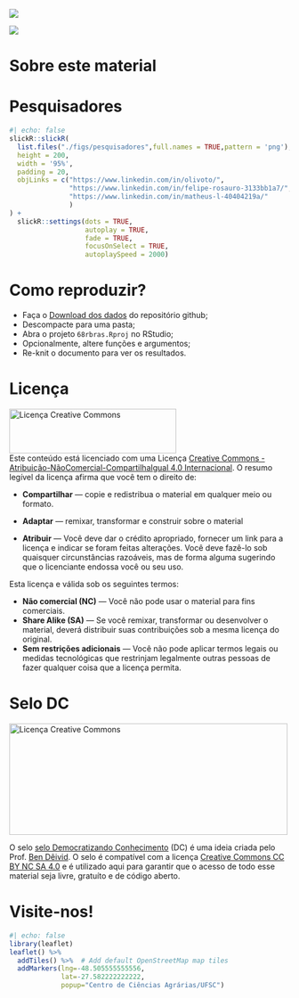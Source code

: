 
![](figs/logo.png)    


[![](https://zenodo.org/badge/758995037.svg)](https://zenodo.org/doi/10.5281/zenodo.11315766)



# Sobre este material {.unnumbered}



# Pesquisadores {.unnumbered}


```r
#| echo: false
slickR::slickR(
  list.files("./figs/pesquisadores",full.names = TRUE,pattern = 'png'),
  height = 200,
  width = '95%',
  padding = 20,
  objLinks = c("https://www.linkedin.com/in/olivoto/",
               "https://www.linkedin.com/in/felipe-rosauro-3133bb1a7/",
               "https://www.linkedin.com/in/matheus-l-40404219a/"
               )
) +
  slickR::settings(dots = TRUE,
                   autoplay = TRUE, 
                   fade = TRUE,
                   focusOnSelect = TRUE,
                   autoplaySpeed = 2000)
```

# Como reproduzir? {.unnumbered}

-   Faça o [Download dos dados](https://github.com/TiagoOlivoto/68rbras/archive/refs/heads/master.zip) do repositório github;
-   Descompacte para uma pasta;
-   Abra o projeto `68rbras.Rproj` no RStudio;
-   Opcionalmente, altere funções e argumentos;
-   Re-knit o documento para ver os resultados.


# Licença  {.unnumbered}

<a rel="license" href="http://creativecommons.org/licenses/by-nc-sa/4.0/" target="_blank" rel="noopener"><img src="https://raw.githubusercontent.com/TiagoOlivoto/tiagoolivoto/master/static/img/gemsr/license.jpg" alt="Licença Creative Commons" style="border-width:0" width="300" height="80"/></a><br />Este conteúdo está licenciado com uma Licença <a rel="license" href="http://creativecommons.org/licenses/by-nc-sa/4.0/">Creative Commons - Atribuição-NãoComercial-CompartilhaIgual 4.0 Internacional</a>. O resumo legível da licença afirma que você tem o direito de:

-   **Compartilhar** --- copie e redistribua o material em qualquer meio ou formato.

-   **Adaptar** --- remixar, transformar e construir sobre o material

-   **Atribuir** --- Você deve dar o crédito apropriado, fornecer um link para a licença e indicar se foram feitas alterações. Você deve fazê-lo sob quaisquer circunstâncias razoáveis, mas de forma alguma sugerindo que o licenciante endossa você ou seu uso.

Esta licença e válida sob os seguintes termos:

-   **Não comercial (NC)** --- Você não pode usar o material para fins comerciais.
-   **Share Alike (SA)** --- Se você remixar, transformar ou desenvolver o material, deverá distribuir suas contribuições sob a mesma licença do original.
-   **Sem restrições adicionais** --- Você não pode aplicar termos legais ou medidas tecnológicas que restrinjam legalmente outras pessoas de fazer qualquer coisa que a licença permita.

# Selo DC  {.unnumbered}

<a rel="license" href="https://bendeivide.github.io/dc/" target="_blank" rel="noopener"><img src="https://github.com/bendeivide/dc/raw/main/SeloDC-preto2.png" alt="Licença Creative Commons" style="border-width:0" width="500" height="200"/></a>

O selo [selo Democratizando Conhecimento](https://bendeivide.github.io/dc/) (DC) é uma ideia criada pelo Prof. [Ben Dêivid](https://bendeivide.github.io/). O selo é compatível com a licença [Creative Commons CC BY NC SA 4.0](http://creativecommons.org/licenses/by-nc-sa/4.0/) e é utilizado aqui para garantir que o acesso de todo esse material seja livre, gratuíto e de código aberto.

# Visite-nos!  {.unnumbered}

```r
#| echo: false
library(leaflet)
leaflet() %>%
  addTiles() %>%  # Add default OpenStreetMap map tiles
  addMarkers(lng=-48.505555555556,
             lat=-27.582222222222,
             popup="Centro de Ciências Agrárias/UFSC")

```
